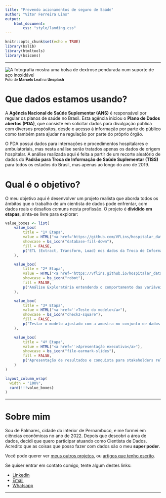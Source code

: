 ```yaml
---
title: "Prevendo acionamentos de seguro de Saúde"
author: "Vitor Ferreira Lins"
output: 
    html_document:
        css: "style/landing.css"
---
```


```r
knitr::opts_chunk$set(echo = TRUE)
library(bslib)
library(htmltools)
library(bsicons)
```

----------

![A fotografia mostra uma bolsa de dextrose pendurada num suporte de aço inoxidável](img/marcelo-leal-unsplash.jpg)
<sub>Foto de **Marcelo Leal** na **Unsplash**</sub>

# Que dados estamos usando?

A **Agência Nacional de Saúde Suplementar (ANS)** é responsável por regular os planos de saúde no Brasil. Esta agência iniciou o **Plano de Dados abertos (PDA)**, que consiste em solicitar dados para divulgação pública com diversos propósitos, desde o acesso à informação por parte do público como também para ajudar na regulação por parte do próprio órgão.

O PDA possui dados para internações e procedimentos hospitalares e ambulatoriais, mas nesta análise serão tratados apenas os dados de origem hospitalar. A análise realizada aqui é feita a partir de um recorte aleatório de dados do **Padrão para Troca de Informação de Saúde Suplementar (TISS)** para todos os estados do Brasil, mas apenas ao longo do ano de 2019.

# Qual é o objetivo?

O meu objetivo aqui é desenvolver um projeto realista que aborda todos os âmbitos que o trabalho de um cientista de dados pode enfrentar, com dados reais e desafios comuns nesta profissão. O projeto é **dividido em etapas**, sinta-se livre para explorar:

```r
value_boxes <- list(
    value_box(
        title = "1ª Etapa",
        value = HTML("<a href='https://github.com/VFLins/hospitalar_data-pda-tiss/blob/main/collector_saude-pda-tiss-hosp-2019.py'>Coleta de dados</a>"),
        showcase = bs_icon("database-fill-down"),
        fill = FALSE,
        p("ETL (Extract, Transform, Load) nos dados da Troca de Informações da Saúde Suplementar (TISS) no período de 2019. Os dados estão presentes em servidores FTP e foram coletados para um banco de dados relacional.")
    ),

    value_box(
        title = "2ª Etapa",
        value = HTML("<a href='https://vflins.github.io/hospitalar_data-pda-tiss/eda.html'>EDA e Modelagem</a>"),
        showcase = bs_icon("robot"),
        fill = FALSE,
        p("Análise Exploratória entendendo o comportamento das variáveis disponíveis. A partir disto pudemos desenvolver uma solução de Machine Learning com valor de negócio.")
    ),

    value_box(
        title = "3ª Etapa",
        value = HTML("<a href=''>Teste do modelo</a>"),
        showcase = bs_icon("check2-square"),
        fill = FALSE,
        p("Testar o modelo ajustado com a amostra no conjunto de dados mais abrangente e tirar conclusões sobre a sua performance.")
    ),

    value_box(
        title = "4ª Etapa",
        value = HTML("<a href=''>Apresentação executiva</a>"),
        showcase = bs_icon("file-earmark-slides"),
        fill = FALSE,
        p("Apresentação de resultados e conquista para stakeholders relevantes para a solução desenvolvida.")
    )
)

layout_column_wrap(
  width = "100%",
  card(!!!value_boxes)
)
```

----------

# Sobre mim

Sou de Palmares, cidade do interior de Pernambuco, e me formei em ciências econômicas no ano de 2022. Depois que descobri a área de dados, decidi que quero participar atuando como Cientista de Dados. Acredito que as coisas que posso fazer com dados são o meu **super poder**.

Você pode querer ver [meus outros projetos](http://sites.google.com/view/vflins/), ou [artigos que tenho escrito](https://sites.google.com/view/vflins/artigos).

Se quiser entrar em contato comigo, tente algum destes links:

- [Linkedin](https://linkedin.com/in/vflins)
- [Email](mailto:vflins@live.com)
- [Whatsapp](https://wa.me/558188788208)

----------
